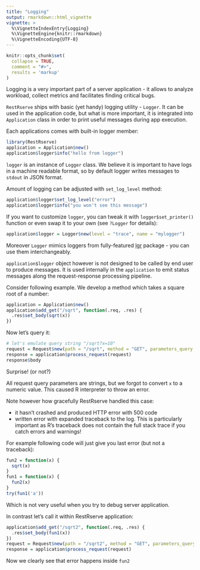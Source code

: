 ```yaml
---
title: "Logging"
output: rmarkdown::html_vignette
vignette: >
  %\VignetteIndexEntry{Logging}
  %\VignetteEngine{knitr::rmarkdown}
  %\VignetteEncoding{UTF-8}
---
```


```r
knitr::opts_chunk$set(
  collapse = TRUE,
  comment = "#>", 
  results = 'markup'
)
```

Logging is a very important part of a server application - it allows to analyze workload, collect metrics and facilitates finding critical bugs. 

`RestRserve` ships with basic (yet handy) logging utility - `Logger`. It can be used in the application code, but what is more important, it is integrated into `Application` class in order to print useful messages during app execution.


Each applications comes with built-in logger member:

```r
library(RestRserve)
application = Application$new()
application$logger$info("hello from logger")
```
`logger` is an instance of `Logger` class. We believe it is important to have logs in a machine readable format, so by default logger writes messages to `stdout` in JSON format. 

Amount of logging can be adjusted with `set_log_level` method:
```r
application$logger$set_log_level("error")
application$logger$info("you won't see this message")
```

If you want to customize `logger`, you can tweak it with `logger$set_printer()` function or even swap it to your own (see `?Logger` for details):

```r
application$logger = Logger$new(level = "trace", name = "mylogger")
```
Moreover `Logger` mimics loggers from fully-featured [lgr](https://cran.r-project.org/package=lgr) package - you can use them interchangeably.

`application$logger` object however is not designed to be called by end user to produce messages. It is used internally in the `application` to emit status messages along the request-response processing pipeline.

Consider following example. We develop a method which takes a square root of a number:
```r
application = Application$new()
application$add_get("/sqrt", function(.req, .res) {
  .res$set_body(sqrt(x))
})
```
Now let's query it:
```r
# let's emulate query string "/sqrt?x=10"
request = Request$new(path = "/sqrt", method = "GET", parameters_query = list(x = "10")) 
response = application$process_request(request)
response$body
```
Surprise! (or not?)

All request query parameters are strings, but we forgot to convert `x` to a numeric value. This caused R interpreter to throw an error. 

Note however how gracefully RestRserve handled this case:

- it hasn't crashed and produced HTTP error with 500 code
- written error with expanded traceback to the log. This is particularly important as R's traceback does not contain the full stack trace if you catch errors and warnings!

For example following code will just give you last error (but not a traceback):
```r
fun2 = function(x) {
  sqrt(x)
}
fun1 = function(x) {
  fun2(x)
}
try(fun1('a'))
```
Which is not very useful when you try to debug server application.


In contrast let's call it within RestRserve application:
```r
application$add_get("/sqrt2", function(.req, .res) {
  .res$set_body(fun1(x))
})
request = Request$new(path = "/sqrt2", method = "GET", parameters_query = list(x = "10")) 
response = application$process_request(request)
```

Now we clearly see that error happens inside `fun2`
